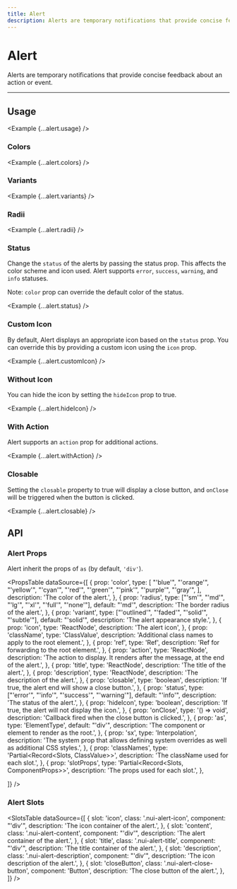 ```yaml
---
title: Alert
description: Alerts are temporary notifications that provide concise feedback about an action or event.
---
```



# Alert

Alerts are temporary notifications that provide concise feedback about an action or event.

<ComponentLinks component='alert' ariaCompatible />

---

## Usage

<Example {...alert.usage} />

### Colors

<Example {...alert.colors} />

### Variants

<Example {...alert.variants} />

### Radii

<Example {...alert.radii} />

### Status

Change the `status` of the alerts by passing the status prop. This affects the color scheme and icon used. Alert supports `error`, `success`, `warning`, and `info` statuses.

Note: `color` prop can override the default color of the status.

<Example {...alert.status} />

### Custom Icon

By default, Alert displays an appropriate icon based on the `status` prop. You can override this by providing a custom icon using the `icon` prop.

<Example {...alert.customIcon} />

### Without Icon

You can hide the icon by setting the `hideIcon` prop to true.

<Example {...alert.hideIcon} />

### With Action

Alert supports an `action` prop for additional actions.

<Example {...alert.withAction} />

### Closable

Setting the `closable` property to true will display a close button, and `onClose` will be triggered when the button is clicked.

<Example {...alert.closable} />

## API

### Alert Props

Alert inherit the props of `as` (by default, `'div'`).

<PropsTable
  dataSource={[
    {
      prop: 'color',
      type: [
        "'blue'",
        "'orange'",
        "'yellow'",
        "'cyan'",
        "'red'",
        "'green'",
        "'pink'",
        "'purple'",
        "'gray'",
      ],
      description: 'The color of the alert.',
    },
    {
      prop: 'radius',
      type: ["'sm'", "'md'", "'lg'", "'xl'", "'full'", "'none'"],
      default: "'md'",
      description: 'The border radius of the alert.',
    },
    {
      prop: 'variant',
      type: ["'outlined'", "'faded'", "'solid'", "'subtle'"],
      default: "'solid'",
      description: 'The alert appearance style.',
    },
    {
      prop: 'icon',
      type: 'ReactNode',
      description: 'The alert icon',
    },
    {
      prop: 'className',
      type: 'ClassValue',
      description: 'Additional class names to apply to the root element.',
    },
    {
      prop: 'ref',
      type: 'Ref',
      description: 'Ref for forwarding to the root element.',
    },
    {
      prop: 'action',
      type: 'ReactNode',
      description: 'The action to display. It renders after the message, at the end of the alert.',
    },
    {
      prop: 'title',
      type: 'ReactNode',
      description: 'The title of the alert.',
    },
    {
      prop: 'description',
      type: 'ReactNode',
      description: 'The description of the alert.',
    },
    {
      prop: 'closable',
      type: 'boolean',
      description: 'If true, the alert end will show a close button.',
    },
    {
      prop: 'status',
      type: ["'error'", "'info'", "'success'", "'warning'"],
      default: "'info'",
      description: 'The status of the alert.',
    },
    {
      prop: 'hideIcon',
      type: 'boolean',
      description: 'If true, the alert will not display the icon.',
    },
    {
      prop: 'onClose',
      type: '() => void',
      description: 'Callback fired when the close button is clicked.',
    },
    {
      prop: 'as',
      type: 'ElementType',
      default: "'div'",
      description:
        'The component or element to render as the root.',
    },
    {
      prop: 'sx',
      type: 'Interpolation',
      description: 'The system prop that allows defining system overrides as well as additional CSS styles.',
    },
    {
      prop: 'classNames',
      type: 'Partial<Record<Slots, ClassValue>>',
      description: 'The className used for each slot.',
    },
    {
      prop: 'slotProps',
      type: 'Partial<Record<Slots, ComponentProps>>',
      description: 'The props used for each slot.',
    },

]}
/>

### Alert Slots

<SlotsTable
  dataSource={[
    {
      slot: 'icon',
      class: '.nui-alert-icon',
      component: "'div'",
      description: 'The icon container of the alert.',
    },
    {
      slot: 'content',
      class: '.nui-alert-content',
      component: "'div'",
      description: 'The alert container of the alert.',
    },
    {
      slot: 'title',
      class: '.nui-alert-title',
      component: "'div'",
      description: 'The title container of the alert.',
    },
    {
      slot: 'description',
      class: '.nui-alert-description',
      component: "'div'",
      description: 'The icon description of the alert.',
    },
    {
      slot: 'closeButton',
      class: '.nui-alert-close-button',
      component: 'Button',
      description: 'The close button of the alert.',
    },
  ]}
/>
